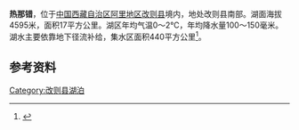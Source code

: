 {{Infobox_lake
 |湖泊名稱 =热那错
 |湖泊照片 = 
 |湖泊照片標題 = 
 |測深圖 =
 |測深圖標題 =
 |湖泊所在地 = [[中国|中国]][[西藏|西藏]]
 |座標 = {{coord |32|44|N|84|16|E|display=inline,title|scale:500000_type:waterbody_region:CN}}
 |湖泊類別 = [[咸水湖|咸水湖]]
 |流入 =
 |流出 = 
 |集水區面積 =440平方公里
 |集水區國家 =
 |湖泊長度 =5.8公里
 |湖泊闊度 =最大4.3公里<br />平均2.93公里
 |湖泊面積 =17平方公里
 |平均深度 = 
 |最深深度 = 
 |水體體積 = 
 |湖水停留時間 =
 |湖岸線長度 =
 |海拔高度 =4595米
 |湖中島嶼 =
 |湖邊城鎮 =
}}
{{Location map
 |China Tibet Ngari
 |mark=<!--dot-->Blue pog.svg
 |lat_deg=32|lat_min=44|lat_sec =
 |lon_deg=84|lon_min=16|lon_sec =
 |caption=热那错在[[西藏|西藏]]的位置。
 |position=right
 |width=350
 |float=right
}}
'''热那错'''，位于[[中国|中国]][[西藏自治区|西藏自治区]][[阿里地区|阿里地区]][[改则县|改则县]]境内，地处改则县南部。湖面海拔4595米，面积17平方公里。湖区年均气温0～2℃，年均降水量100～150毫米。湖水主要依靠地下径流补给，集水区面积440平方公里<ref>{{cite book zh |author=王苏民 窦鸿身 |title=中国湖泊志 |format=M |edition=1 |location=北京 |publisher=科学出版社 |date=1998|pages=460|id= ISBN 7-03-006706-1}}</ref>。
==参考资料==
{{Reflist}}

[[Category:改则县湖泊|Category:改则县湖泊]]